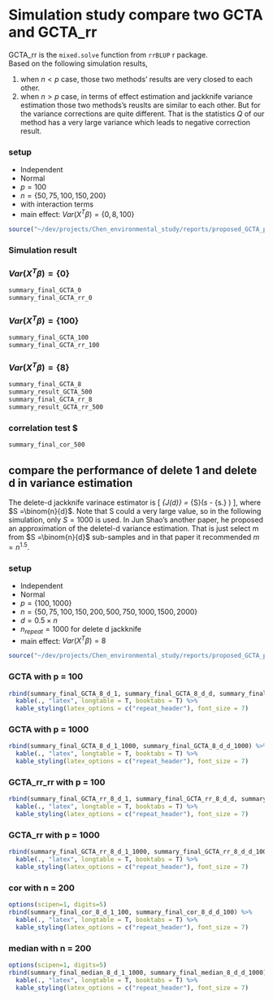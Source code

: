 # Simulation study compare two GCTA and GCTA_rr
GCTA_rr is the `mixed.solve` function from `rrBLUP` r package.  
Based on the following simulation results, 

1. when $n<p$ case, those two methods' results are very closed to each other. 
1. when $n>p$ case, in terms of effect estimation and jackknife variance estimation those two methods's reuslts are similar to each other. But for the variance corrections are quite different. That is the statistics $Q$ of our method has a very large variance which leads to negative correction result.  

### setup 
- Independent 
- Normal
- $p = 100$
- $n = \{50, 75,100, 150, 200\}$
- with interaction terms
- main effect: $Var(X^T\beta) = \{0,8,100\}$ 
\newpage

```r
source("~/dev/projects/Chen_environmental_study/reports/proposed_GCTA_paper/est_var_analysis/est_combined_data/jackknife/GCTA_and_rr_v_jack_multiple_iteration.R")
```

### Simulation result 
### $Var(X^T\beta) = \{0\}$ 
```r
summary_final_GCTA_0
summary_final_GCTA_rr_0
```

### $Var(X^T\beta) = \{100\}$ 
```r
summary_final_GCTA_100
summary_final_GCTA_rr_100
```

### $Var(X^T\beta) = \{8\}$ 
```r
summary_final_GCTA_8
summary_result_GCTA_500
summary_final_GCTA_rr_8
summary_result_GCTA_rr_500

```

### correlation test $ 
```r
summary_final_cor_500
```

## compare the performance of delete 1 and delete d in variance estimation 
The delete-d jackknife varinace estimator is 
\[
\mathcal{v}_{J(d)} = \frac{n-d}{d} \cdot \frac{1}{S}\sum_{S}(\hat{\theta}_s - \hat{\theta}_{s.} )
\],
where $S =\binom{n}{d}$. 
Note that S could a very large value, so in the following simulation, only $S = 1000$ is used. In Jun Shao's another paper, he proposed an approximation of the deletel-d variance estimation. That is just select m from $S =\binom{n}{d}$ sub-samples and in that paper it recommended $m = n^{1.5}$.

### setup 
- Independent 
- Normal
- $p = \{100, 1000\}$
- $n = \{50, 75,100, 150, 200, 500, 750,1000, 1500, 2000\}$
- $d = 0.5 \times n$
- $n_{repeat} = 1000$ for delete d jackknife 
- main effect: $Var(X^T\beta) = 8$ 


\newpage

```r
source("~/dev/projects/Chen_environmental_study/reports/proposed_GCTA_paper/est_var_analysis/est_combined_data/jackknife/delete_d_GCTA_and_rr_v_jack_multiple_iteration.R")
```

### GCTA with p = 100 
```r
rbind(summary_final_GCTA_8_d_1, summary_final_GCTA_8_d_d, summary_final_GCTA_8_d_d_m, fill = TRUE) %>% 
  kable(., "latex", longtable = T, booktabs = T) %>%
  kable_styling(latex_options = c("repeat_header"), font_size = 7)
```

### GCTA with p = 1000 
```r
rbind(summary_final_GCTA_8_d_1_1000, summary_final_GCTA_8_d_d_1000) %>% 
  kable(., "latex", longtable = T, booktabs = T) %>%
  kable_styling(latex_options = c("repeat_header"), font_size = 7)
```

### GCTA_rr_rr with p = 100 
```r
rbind(summary_final_GCTA_rr_8_d_1, summary_final_GCTA_rr_8_d_d, summary_final_GCTA_rr_8_d_d_m, fill = TRUE) %>% 
  kable(., "latex", longtable = T, booktabs = T) %>%
  kable_styling(latex_options = c("repeat_header"), font_size = 7)
```

### GCTA_rr with p = 1000 
```r
rbind(summary_final_GCTA_rr_8_d_1_1000, summary_final_GCTA_rr_8_d_d_1000) %>% 
  kable(., "latex", longtable = T, booktabs = T) %>%
  kable_styling(latex_options = c("repeat_header"), font_size = 7)
```

### cor with n = 200
```r
options(scipen=1, digits=5)
rbind(summary_final_cor_8_d_1_100, summary_final_cor_8_d_d_100) %>% 
  kable(., "latex", longtable = T, booktabs = T) %>%
  kable_styling(latex_options = c("repeat_header"), font_size = 7)
```

### median with n = 200
```r
options(scipen=1, digits=5)
rbind(summary_final_median_8_d_1_1000, summary_final_median_8_d_d_1000) %>% 
  kable(., "latex", longtable = T, booktabs = T) %>%
  kable_styling(latex_options = c("repeat_header"), font_size = 7)
```
